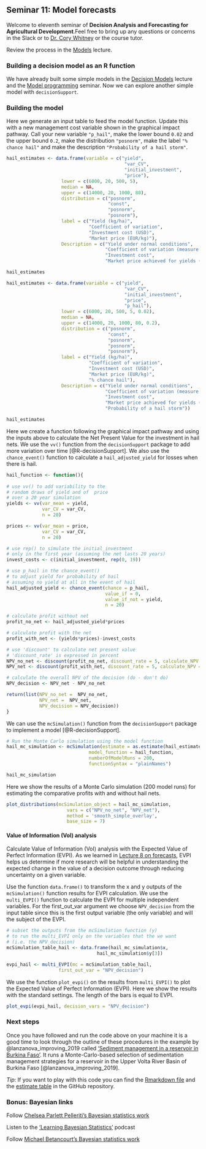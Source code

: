 ## Seminar 11: Model forecasts {#forecasts_seminar} 
<!-- reference with [Model forecasts](#forecasts_seminar) -->

Welcome to eleventh seminar of **Decision Analysis and Forecasting for Agricultural Development**.Feel free to bring up any questions or concerns in the Slack or to [Dr. Cory Whitney](mailto:cory.whitney@uni-bonn.de?subject=[Seminar_9]%20Decision%20Analysis%20Lecture) or the course tutor.

Review the process in the [Models](#model_share_seminar) lecture. 

### Building a decision model as an R function

We have already built some simple models in the [Decision Models](#decision_models) lecture and the [Model programming](#model_programming) seminar. Now we can explore another simple model with `decisionSupport`. 

<!-- ### Plot the impact pathway -->

<!-- Let's use the `graph.formula` function from the `igraph` library again [@igraph2006]. This time to create the graphical impact pathway of an investment into hail nets. Add another factor called 'Discount' that impacts the Net Present Value (NPV) value. -->

<!-- ```{r igraph-example, exercise=TRUE} -->
<!-- hail_path <- graph.formula(HailNet -+ Yield,  -->
<!--                           HailNet -+ Cost,  -->
<!--                           HailEvent -+ Yield, -->
<!--                           Yield -+ MarketPrice,  -->
<!--                           MarketPrice -+ NPV, -->
<!--                           Cost -+ NPV) -->

<!-- plot(hail_path) -->
<!-- ``` -->

<!-- ```{r igraph-example-solution} -->
<!-- hail_path <- graph.formula(HailNet -+ Yield,  -->
<!--                           HailNet -+ Cost,  -->
<!--                           HailEvent -+ Yield, -->
<!--                           Yield -+ MarketPrice,  -->
<!--                           MarketPrice -+ NPV, -->
<!--                           Cost -+ NPV, -->
<!--                           Discount -+ NPV) -->

<!-- plot(hail_path) -->
<!-- ``` -->

<!-- That was just one of many ways to generate visual impact pathways. To see more options see the [Decision Analysis Overview](#decision_analysis) lecture materials. -->

### Building the model 

Here we generate an input table to feed the model function. Update this with a new management cost variable shown in the graphical impact pathway. Call your new variable `"p_hail"`, make the lower bound `0.02` and the upper bound `0.2`, make the distribution `"posnorm"`, make the label `"% chance hail"` and make the description `"Probability of a hail storm"`.

```r
hail_estimates <- data.frame(variable = c("yield", 
                                           "var_CV", 
                                           "initial_investment", 
                                           "price"),
                    lower = c(6000, 20, 500, 5),
                    median = NA,
                    upper = c(14000, 20, 1000, 80),
                    distribution = c("posnorm", 
                                     "const", 
                                     "posnorm", 
                                     "posnorm"),
                    label = c("Yield (kg/ha)", 
                              "Coefficient of variation", 
                              "Investment cost (USD)", 
                              "Market price (EUR/kg)"),
                    Description = c("Yield under normal conditions",
                                    "Coefficient of variation (measure of relative variability)",
                                    "Investment cost", 
                                    "Market price achieved for yields (EUR/kg)"))

hail_estimates
```

```r
hail_estimates <- data.frame(variable = c("yield", 
                                           "var_CV", 
                                           "initial_investment", 
                                           "price", 
                                           "p_hail"),
                    lower = c(6000, 20, 500, 5, 0.02),
                    median = NA,
                    upper = c(14000, 20, 1000, 80, 0.2),
                    distribution = c("posnorm", 
                                     "const", 
                                     "posnorm", 
                                     "posnorm",
                                     "posnorm"),
                    label = c("Yield (kg/ha)", 
                              "Coefficient of variation", 
                              "Investment cost (USD)", 
                              "Market price (EUR/kg)", 
                              "% chance hail"),
                    Description = c("Yield under normal conditions",
                                    "Coefficient of variation (measure of relative variability)",
                                    "Investment cost", 
                                    "Market price achieved for yields (EUR/kg)", 
                                    "Probability of a hail storm"))

hail_estimates
```

Here we create a function following the graphical impact pathway and using the inputs above to calculate the Net Present Value for the investment in hail nets. We use the `vv()` function from the `decisionSupport` package to add more variation over time [@R-decisionSupport]. We also use the `chance_event()` function to calculate a `hail_adjusted_yield` for losses when there is hail. 

```r
hail_function <- function(){
  
# use vv() to add variability to the 
# random draws of yield and of  price 
# over a 20 year simulation 
yields <- vv(var_mean = yield, 
             var_CV = var_CV, 
             n = 20)

prices <- vv(var_mean = price, 
             var_CV = var_CV, 
             n = 20)

# use rep() to simulate the initial_investment 
# only in the first year (assuming the net lasts 20 years)
invest_costs <- c(initial_investment, rep(0, 19))

# use p_hail in the chance_event() 
# to adjust yield for probability of hail
# assuming no yield at all in the event of hail
hail_adjusted_yield <- chance_event(chance = p_hail, 
                                    value_if = 0,
                                    value_if_not = yield,
                                    n = 20)

# calculate profit without net
profit_no_net <- hail_adjusted_yield*prices

# calculate profit with the net
profit_with_net <- (yields*prices)-invest_costs

# use 'discount' to calculate net present value 
# 'discount_rate' is expressed in percent
NPV_no_net <- discount(profit_no_net, discount_rate = 5, calculate_NPV = TRUE)
NPV_net <- discount(profit_with_net, discount_rate = 5, calculate_NPV = TRUE)

# calculate the overall NPV of the decision (do - don't do)
NPV_decision <- NPV_net - NPV_no_net

return(list(NPV_no_net =  NPV_no_net,
            NPV_net =  NPV_net, 
            NPV_decision = NPV_decision))
}

```

We can use the `mcSimulation()` function from the `decisionSupport` package to implement a model [@R-decisionSupport].

```r
# Run the Monte Carlo simulation using the model function
hail_mc_simulation <- mcSimulation(estimate = as.estimate(hail_estimates),
                              model_function = hail_function,
                              numberOfModelRuns = 200,
                              functionSyntax = "plainNames")

hail_mc_simulation
```

Here we show the results of a Monte Carlo simulation (200 model runs) for estimating the comparative profits with and without hail nets. 

```r
plot_distributions(mcSimulation_object = hail_mc_simulation, 
                      vars = c("NPV_no_net", "NPV_net"),
                      method = 'smooth_simple_overlay', 
                      base_size = 7)
```
#### Value of Information (VoI) analysis

Calculate Value of Information (VoI) analysis with the Expected Value of Perfect Information (EVPI). As we learned in [Lecture 8 on forecasts](#forecasts), EVPI helps us determine if more research will be helpful in understanding the expected change in the value of a decision outcome through reducing uncertainty on a given variable. 

Use the function `data.frame()` to transform the x and y outputs of the `mcSimulation()` function results for EVPI calculation. We use the `multi_EVPI()` function to calculate the EVPI for multiple independent variables. For the first_out_var argument we choose `NPV_decision` from the input table since this is the first output variable (the only variable) and will the subject of the EVPI. 

```r
# subset the outputs from the mcSimulation function (y) 
# to run the multi_EVPI only on the variables that the we want 
# (i.e. the NPV_decision)
mcSimulation_table_hail <- data.frame(hail_mc_simulation$x, 
                                 hail_mc_simulation$y[3])

evpi_hail <- multi_EVPI(mc = mcSimulation_table_hail, 
                   first_out_var = "NPV_decision")
```


We use the function `plot_evpi()` on the results from `multi_EVPI()` to plot the Expected Value of Perfect Information (EVPI). Here we show the results with the standard settings. The length of the bars is equal to EVPI.

```r
plot_evpi(evpi_hail, decision_vars = "NPV_decision")
```


### Next steps

Once you have followed and run the code above on your machine it is a good time to look through the outline of these procedures in the example by @lanzanova_improving_2019 called ['Sediment management in a reservoir in Burkina Faso'](http://htmlpreview.github.io/?https://github.com/CWWhitney/BurkinaExample/blob/master/Burkina_vignette.html). It runs a Monte-Carlo-based selection of sedimentation management strategies for a reservoir in the Upper Volta River Basin of Burkina Faso [@lanzanova_improving_2019]. 

*Tip*: If you want to play with this code you can find the [Rmarkdown file](https://raw.githubusercontent.com/CWWhitney/17_Burkina_Vignette/blob/master/Burkina_vignette.Rmd) and the [estimate table](https://raw.githubusercontent.com/CWWhitney/BurkinaExample/master/Sediment_input_table.csv) in the GitHub repository. 

### Bonus: Bayesian links

Follow [Chelsea Parlett Pelleriti's Bayesian statistics work](https://cmparlettpelleriti.github.io/)

Listen to the ['Learning Bayesian Statistics'](https://www.learnbayesstats.com) podcast

Follow [Michael Betancourt’s Bayesian statistics work](https://betanalpha.github.io/)

<!-- -	Rainforth, Tom. “Automating Inference, Learning, and Design Using Probabilistic Programming.” Doctor of Philosophy, University of Oxford, 2017. -->
